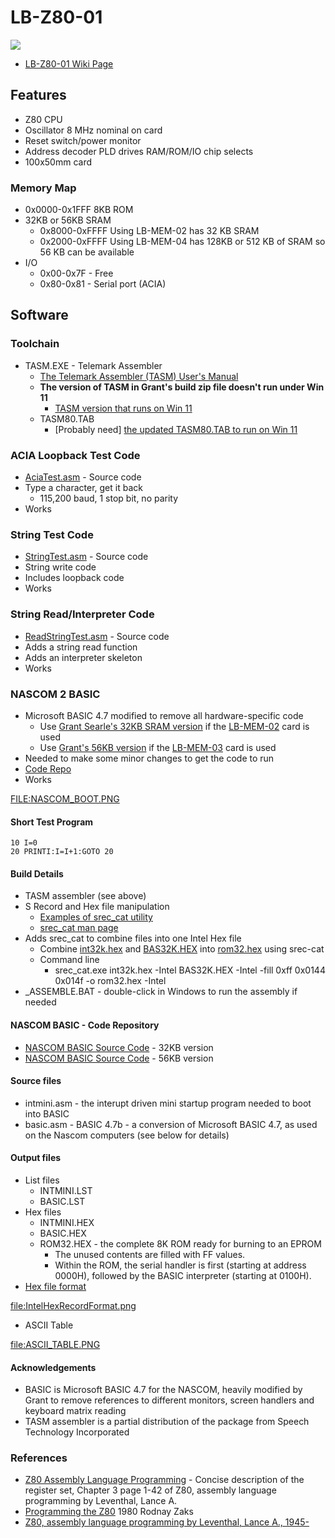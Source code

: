 = LB-Z80-01 =

<img src="http://land-boards.com/blwiki/images/9/9c/LB-Z80_P1090715-720px.jpg"></img>

* [http://land-boards.com/blwiki/index.php?title=LB-Z80-01#ACIA_Loopback_Test LB-Z80-01 Wiki Page]

== Features ==

* Z80 CPU
* Oscillator 8 MHz nominal on card
* Reset switch/power monitor
* Address decoder PLD drives RAM/ROM/IO chip selects
* 100x50mm card

=== Memory Map ===

* 0x0000-0x1FFF 8KB ROM
*  32KB or 56KB SRAM
** 0x8000-0xFFFF Using LB-MEM-02 has 32 KB SRAM
** 0x2000-0xFFFF Using LB-MEM-04 has 128KB or 512 KB of SRAM so 56 KB can be available
* I/O
** 0x00-0x7F - Free
** 0x80-0x81 - Serial port (ACIA)

== Software ==

=== Toolchain ===

* TASM.EXE - Telemark Assembler
** [https://www.cpcalive.com/docs/TASMMAN.HTM The Telemark Assembler (TASM) User's Manual]
** '''The version of TASM in Grant's build zip file doesn't run under Win 11'''
*** [https://github.com/douggilliland/Retro-Computers/tree/master/Z80/LB-Z80/NASCOM_BASIC TASM version that runs on Win 11]
** TASM80.TAB
*** [Probably need] [https://github.com/douggilliland/Retro-Computers/tree/master/Z80/LB-Z80/NASCOM_BASIC the updated TASM80.TAB to run on Win 11]

=== ACIA Loopback Test Code ===

* [https://github.com/douggilliland/Retro-Computers/blob/master/Z80/LB-Z80/AciaTest/AciaTest.asm AciaTest.asm] - Source code
* Type a character, get it back
** 115,200 baud, 1 stop bit, no parity
* Works

=== String Test Code ===

* [https://github.com/douggilliland/Retro-Computers/tree/master/Z80/LB-Z80/StringTest StringTest.asm] - Source code
* String write code
* Includes loopback code
* Works

=== String Read/Interpreter Code ===

* [https://github.com/douggilliland/Retro-Computers/tree/master/Z80/LB-Z80/ReadStringTest ReadStringTest.asm] - Source code
* Adds a string read function
* Adds an interpreter skeleton
* Works

=== NASCOM 2 BASIC ===

* Microsoft BASIC 4.7 modified to remove all hardware-specific code
** Use [http://searle.x10host.com/z80/SimpleZ80_32K.html Grant Searle's 32KB SRAM version] if the [[LB-MEM-02]] card is used
** Use [http://searle.x10host.com/z80/SimpleZ80.html Grant's 56KB version] if the [[LB-MEM-03]] card is used
* Needed to make some minor changes to get the code to run
* [https://github.com/douggilliland/Retro-Computers/tree/master/Z80/LB-Z80/NASCOM_BASIC Code Repo]
* Works

[[FILE:NASCOM_BOOT.PNG]]

==== Short Test Program ====

<pre>
10 I=0
20 PRINTI:I=I+1:GOTO 20

</pre>

==== Build Details ====

* TASM assembler (see above)
* S Record and Hex file manipulation
** [https://carta.tech/man-pages/man1/srec_examples.1.html Examples of srec_cat utility]
** [https://srecord.sourceforge.net/man/man1/srec_cat.1.html srec_cat man page]
* Adds srec_cat to combine files into one Intel Hex file
** Combine [https://github.com/douggilliland/Retro-Computers/blob/master/Z80/LB-Z80/NASCOM_BASIC/INT32K.HEX int32k.hex] and [https://github.com/douggilliland/Retro-Computers/blob/master/Z80/LB-Z80/NASCOM_BASIC/BAS32K.HEX BAS32K.HEX] into [https://github.com/douggilliland/Retro-Computers/blob/master/Z80/LB-Z80/NASCOM_BASIC/rom32.hex rom32.hex] using srec-cat
** Command line
*** srec_cat.exe int32k.hex -Intel BAS32K.HEX -Intel -fill 0xff 0x0144 0x014f -o rom32.hex -Intel
* _ASSEMBLE.BAT - double-click in Windows to run the assembly if needed

==== NASCOM BASIC - Code Repository ====

* [https://github.com/douggilliland/Retro-Computers/tree/master/Z80/LB-Z80/NASCOM_BASIC NASCOM BASIC Source Code] - 32KB version
* [https://github.com/douggilliland/Retro-Computers/tree/master/Z80/LB-Z80/NASCOM_BASIC/NASCOM_56K NASCOM BASIC Source Code] - 56KB version

==== Source files ====

* intmini.asm - the interupt driven mini startup program needed to boot into BASIC
* basic.asm - BASIC 4.7b - a conversion of Microsoft BASIC 4.7, as used on the Nascom computers (see below for details)

==== Output files ====

* List files
** INTMINI.LST
** BASIC.LST
* Hex files
** INTMINI.HEX
** BASIC.HEX
** ROM32.HEX - the complete 8K ROM ready for burning to an EPROM
*** The unused contents are filled with FF values.
*** Within the ROM, the serial handler is first (starting at address 0000H), followed by the BASIC interpreter (starting at 0100H).
* [https://en.wikipedia.org/wiki/Intel_HEX Hex file format]

[[file:IntelHexRecordFormat.png]]

* ASCII Table

[[file:ASCII_TABLE.PNG]]

==== Acknowledgements ====

* BASIC is Microsoft BASIC 4.7 for the NASCOM, heavily modified by Grant to remove references to different monitors, screen handlers and keyboard matrix reading
* TASM assembler is a partial distribution of the package from Speech Technology Incorporated

=== References ===

* [https://ia800203.us.archive.org/27/items/Z80_Assembly_Language_Programming/Z80_Assembly_Language_Programming.pdf Z80 Assembly Language Programming] - Concise  description of the register set, Chapter 3 page 1-42 of Z80, assembly language programming by Leventhal, Lance A.
* [https://ia803204.us.archive.org/4/items/Programming_the_Z-80_2nd_Edition_1980_Rodnay_Zaks/Programming_the_Z-80_2nd_Edition_1980_Rodnay_Zaks.pdf Programming the Z80] 1980 Rodnay Zaks
* [https://archive.org/details/Z80_Assembly_Language_Programming_1979_Leventhal Z80, assembly language programming by Leventhal, Lance A., 1945-]
